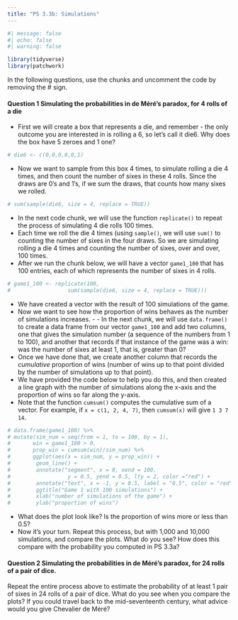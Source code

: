 ```yaml
---
title: "PS 3.3b: Simulations"
---
```




```r
#| message: false
#| echo: false
#| warning: false

library(tidyverse)
library(patchwork)
```

In the following questions, use the chunks and uncomment the code by removing the # sign.

#### Question 1 Simulating the probabilities in de Méré's paradox, for 4 rolls of a die

- First we will create a box that represents a die, and remember - the only outcome you are interested in is rolling a 6, so let's call it die6. Why does the box have 5 zeroes and 1 one?

```r
# die6 <- c(0,0,0,0,0,1)
```

- Now we want to sample from this box 4 times, to simulate rolling a die 4 times, and then count the number of sixes in these 4 rolls. Since the draws are 0's and 1's, if we sum the draws, that counts how many sixes we rolled. 

```r
# sum(sample(die6, size = 4, replace = TRUE))
```

- In the next code chunk, we will use the function `replicate()` to repeat the process of simulating 4 die rolls 100 times. 
- Each time we roll the die 4 times (using `sample()`, we will use `sum()` to counting the number of sixes in the four draws. So we are simulating rolling a die 4 times and counting the number of sixes, over and over, 100 times. 
- After we run the chunk below, we will have a vector `game1_100` that has 100 entries, each of which represents the number of sixes in 4 rolls.

```r
# game1_100 <- replicate(100, 
#                  sum(sample(die6, size = 4, replace = TRUE)))
```

- We have created a vector with the result of 100 simulations of the game. 
- Now we want to see how the proportion of wins behaves as the number of simulations increases. - - In the next chunk, we will use `data.frame()` to create a data frame from our vector `game1_100` and add two columns, one that gives the simulation number (a sequence of the numbers from 1 to 100), and another that records if that instance of the game was a win: was the number of sixes at least 1, that is, greater than 0?
- Once we have done that, we create another column that records the *cumulative* proportion of wins (number of wins up to that point divided by the number of simulations up to that point).
- We have provided the code below to help you do this, and then created a line graph with the number of simulations along the x-axis and the proportion of wins so far along the y-axis. 
- Note that the function `cumsum()` computes the cumulative sum of a vector. For example, if `x = c(1, 2, 4, 7)`, then `cumsum(x)` will give `1 3 7 14`.  

```r
# data.frame(game1_100) %>% 
# mutate(sim_num = seq(from = 1, to = 100, by = 1),
#       win = game1_100 > 0,
#       prop_win = cumsum(win)/sim_num) %>%
#       ggplot(aes(x = sim_num, y = prop_win)) +
#        geom_line() + 
#        annotate("segment", x = 0, xend = 100, 
#                  y = 0.5, yend = 0.5, lty = 2, color ="red") +
#        annotate("text", x = -1, y = 0.5, label = "0.5", color = "red") + 
#        ggtitle("Game 1 with 100 simulations") +
#        xlab("number of simulations of the game") +
#        ylab("proportion of wins")
```


- What does the plot look like? Is the proportion of wins more or less than 0.5?
- Now it's your turn. Repeat this process, but with 1,000 and 10,000 simulations, and compare the plots. What do you see? How does this compare with the probability you computed in PS 3.3a?

#### Question 2 Simulating the probabilities in de Méré's paradox, for 24 rolls of a pair of dice.

Repeat the entire process above to estimate the probability of at least 1 pair of sixes in 24 rolls of a pair of dice. What do you see when you compare the plots? If you could travel back to the mid-seventeenth century, what advice would you give Chevalier de Méré?
